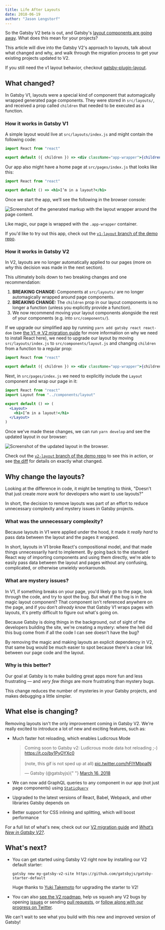 ```yaml
---
title: Life After Layouts
date: 2018-06-19
author: "Jason Lengstorf"
---
```


So the Gatsby V2 beta is out, and Gatsby's [layout components are going away](https://github.com/gatsbyjs/rfcs/blob/master/text/0002-remove-special-layout-components.md). What does this mean for your projects?

This article will dive into the Gatsby V2's approach to layouts, talk about what changed and why, and walk through the migration process to get your existing projects updated to V2.

If you still need the v1 layout behavior, checkout [gatsby-plugin-layout](/packages/gatsby-plugin-layout/).

## What changed?

In Gatsby V1, layouts were a special kind of component that automagically wrapped generated page components. They were stored in `src/layouts/`, and received a prop called `children` that needed to be executed as a function.

### How it works in Gatsby V1

A simple layout would live at `src/layouts/index.js` and might contain the following code:

```jsx
import React from "react"

export default ({ children }) => <div className="app-wrapper">{children()}</div>
```

Our app also might have a home page at `src/pages/index.js` that looks like this:

```jsx
import React from "react"

export default () => <h1>I’m in a layout?</h1>
```

Once we start the app, we’ll see the following in the browser console:

![Screenshot of the generated markup with the layout wrapper around the page content.](simple-layout.png)

Like magic, our page is wrapped with the `.app-wrapper` container.

If you'd like to try out this app, check out the [`v1-layout` branch of the demo repo](https://github.com/jlengstorf/life-after-layouts/tree/v1-layout).

### How it works in Gatsby V2

In V2, layouts are no longer automatically applied to our pages (more on _why_ this decision was made in the next section).

This ultimately boils down to two breaking changes and one recommendation:

1.  **BREAKING CHANGE:** Components at `src/layouts/` are no longer automagically wrapped around page components.
2.  **BREAKING CHANGE:** The `children` prop in our layout components is no longer a function (unless you explicitly provide a function).
3.  We now recommend moving your layout components alongside the rest of your components (e.g. into `src/components/`).

If we upgrade our simplified app by running `yarn add gatsby react react-dom` (see [the V1 => V2 migration guide](/docs/migrating-from-v1-to-v2/) for more information on why we need to install React here), we need to upgrade our layout by moving `src/layouts/index.js` to `src/components/layout.js` and changing `children` from a function to a regular prop:

```jsx
import React from "react"

export default ({ children }) => <div className="app-wrapper">{children}</div>
```

Next, in `src/pages/index.js` we need to explicitly include the `Layout` component and wrap our page in it:

```jsx
import React from "react"
import Layout from "../components/layout"

export default () => (
  <Layout>
    <h1>I’m in a layout!</h1>
  </Layout>
)
```

Once we've made these changes, we can run `yarn develop` and see the updated layout in our browser:

![Screenshot of the updated layout in the browser.](simple-layout-v2.png)

Check out the [`v2-layout` branch of the demo repo](https://github.com/jlengstorf/life-after-layouts) to see this in action, or see [the diff](https://github.com/jlengstorf/life-after-layouts/compare/v1-layout...v2-layout) for details on exactly what changed.

## Why change the layouts?

Looking at the difference in code, it might be tempting to think, "Doesn't that just create _more work_ for developers who want to use layouts?"

In short, the decision to remove layouts was part of an effort to reduce unnecessary complexity and mystery issues in Gatsby projects.

### What was the unnecessary complexity?

Because layouts in V1 were applied under the hood, it made it _really hard_ to pass data between the layout and the pages it wrapped.

In short, layouts in V1 broke React's compositional model, and that made things unnecessarily hard to implement. By going back to the standard React way of importing components and using them directly, we're able to easily pass data between the layout and pages without any confusing, complicated, or otherwise unwieldy workarounds.

### What are mystery issues?

In V1, if something breaks on your page, you'd likely go to the page, look through the code, and try to spot the bug. But what if the bug is in the magic layout component? That component isn't referenced anywhere on the page, and if you don't _already know_ that Gatsby V1 wraps pages with layouts, it's pretty difficult to figure out what's going on.

Because Gatsby is doing things in the background, out of sight of the developers building the site, we're creating a mystery: where the hell did this bug come from if all the code I can see doesn't have the bug?

By removing the magic and making layouts an explicit dependency in V2, that same bug would be much easier to spot because there's a clear link between our page code and the layout.

### Why is this better?

Our goal at Gatsby is to make building great apps more fun and less frustrating — and _very few things_ are more frustrating than mystery bugs.

This change reduces the number of mysteries in your Gatsby projects, and makes debugging a little simpler.

## What else is changing?

Removing layouts isn't the only improvement coming in Gatsby V2. We're really excited to introduce a lot of new and exciting features, such as:

- Much faster hot reloading, which enables Ludicrous Mode

  <blockquote class="twitter-tweet" data-lang="en">
    <p lang="en" dir="ltr">
      Coming soon to Gatsby v2: Ludicrous mode data hot reloading ;-)
      <a href="https://t.co/by1PyOYXc0">https://t.co/by1PyOYXc0</a>
      <br />
      <br />
      (note, this gif is not sped up at all) <a href="https://t.co/hFIYMbpalN">
        pic.twitter.com/hFIYMbpalN
      </a>
    </p>
    &mdash; Gatsby (@gatsbyjs){" "}
    <a href="https://twitter.com/gatsbyjs/status/974507205121617920?ref_src=twsrc%5Etfw">
      March 16, 2018
    </a>
  </blockquote>

- We can now add GraphQL queries to any component in our app (not just page components) using [`StaticQuery`](/docs/static-query/)
- Upgraded to the latest versions of React, Babel, Webpack, and other libraries Gatsby depends on
- Better support for CSS inlining and splitting, which will boost performance

For a full list of what's new, check out our [V2 migration guide](/docs/migrating-from-v1-to-v2/) and [_What’s New in Gatsby V2?_](/blog/2018-06-16-announcing-gatsby-v2-beta-launch/).

## What's next?

- You can get started using Gatsby V2 right now by installing our V2 default starter:

  ```
  gatsby new my-gatsby-v2-site https://github.com/gatsbyjs/gatsby-starter-default
  ```

  Huge thanks to [Yuki Takemoto](https://github.com/mottox2) for upgrading the starter to V2!

- You can also [see the V2 roadmap](https://github.com/gatsbyjs/gatsby/projects/2), help us squash any V2 bugs by opening [issues](https://github.com/gatsbyjs/gatsby/issues) or sending [pull requests](https://github.com/gatsbyjs/gatsby/pulls), or [follow along with our progress on Twitter](https://twitter.com/gatsbyjs).

We can't wait to see what you build with this new and improved version of Gatsby!
